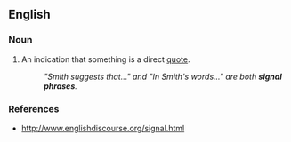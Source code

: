==English==
{{rfe|lang=en}}
===Noun===
{{en-noun|head=[[signal]] [[phrase]]}}

# An indication that something is a direct [[quote]].
#:''"Smith suggests that..." and "In Smith's words..." are both '''signal phrases'''.''

===References===
*http://www.englishdiscourse.org/signal.html
